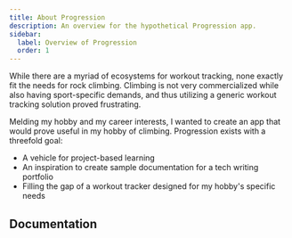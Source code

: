 ```yaml
---
title: About Progression
description: An overview for the hypothetical Progression app.
sidebar:
  label: Overview of Progression
  order: 1
---
```



While there are a myriad of ecosystems for workout tracking, none exactly fit the needs for rock climbing. 
Climbing is not very commercialized while also having sport-specific demands, and thus utilizing a generic workout tracking solution proved frustrating.

Melding my hobby and my career interests, I wanted to create an app that would prove useful in my hobby of climbing. Progression exists with a threefold goal:
- A vehicle for project-based learning
- An inspiration to create sample documentation for a tech writing portfolio
- Filling the gap of a workout tracker designed for my hobby's specific needs

## Documentation
<LinkCard
  title="Progression Design Doc"
  href="/tech-writing/progression/docs/progression-dd"
/>
<LinkCard
  title="Progression API Overview"
  href="/tech-writing/progression/api/overview"
/>